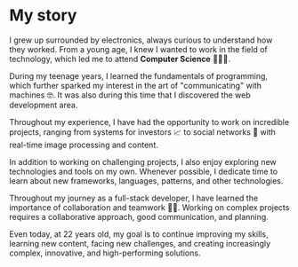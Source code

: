 # My story

I grew up surrounded by electronics, always curious to understand how they worked.
From a young age, I knew I wanted to work in the field of technology, which led me
to attend **Computer Science** 👨🏻‍💻.

During my teenage years, I learned the fundamentals of programming, which further
sparked my interest in the art of "communicating" with machines 🤓. It was also during
this time that I discovered the web development area.

Throughout my experience, I have had the opportunity to work on incredible projects,
ranging from systems for investors 📈 to social networks 📱 with real-time image
processing and content.

In addition to working on challenging projects, I also enjoy exploring new technologies
and tools on my own. Whenever possible, I dedicate time to learn about new frameworks,
languages, patterns, and other technologies.

Throughout my journey as a full-stack developer, I have learned the importance of
collaboration and teamwork <span className="inline-block">🤜🤛</span>. Working on complex projects requires a collaborative
approach, good communication, and planning.

Even today, at 22 years old, my goal is to continue improving my skills, learning new content,
facing new challenges, and creating increasingly complex, innovative, and high-performing
solutions.
